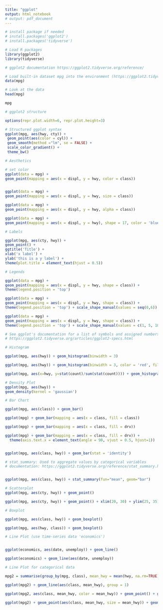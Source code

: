 ```yaml
---
title: "ggplot"
output: html_notebook
# output: pdf_document
---
```


```r
# install package if needed 
# install.packages('ggplot2')
# install.packages('tidyverse')
```

```r
# Load R packages
library(ggplot2)
library(tidyverse)

# ggplot2 documentation https://ggplot2.tidyverse.org/reference/

```

```r
# Load built-in dataset mpg into the environment (https://ggplot2.tidyverse.org/reference/mpg.html)
data(mpg)

```

```r
# Look at the data
head(mpg)

mpg

```

```r
# ggplot2 structure

options(repr.plot.width=6, repr.plot.height=3)

# Structured ggplot syntax
ggplot(mpg, aes(hwy, cty)) +
 geom_point(aes(color = cyl)) +
 geom_smooth(method ="lm", se = FALSE) +
 scale_color_gradient() + 
 theme_bw() 

```

```r
# Aesthetics

# set color 
ggplot(data = mpg) +
geom_point(mapping = aes(x = displ, y = hwy, color = class)) 


ggplot(data = mpg) +
geom_point(mapping = aes(x = displ, y = hwy, size = class))

ggplot(data = mpg) + 
geom_point(mapping = aes(x = displ, y = hwy, alpha = class))

ggplot(data = mpg) +
geom_point(mapping = aes(x = displ, y = hwy), shape = 17, color = 'blue')

```

```r
# Labels

ggplot(mpg, aes(cty, hwy)) + 
geom_point() + 
ggtitle('Title') + 
xlab('x label') + 
ylab('this is a y label') + 
theme(plot.title = element_text(hjust = 0.5))

```

```r
# Legends

ggplot(data = mpg) +
geom_point(mapping = aes(x = displ, y = hwy, shape = class)) + 
theme(legend.position = 'top') 

ggplot(data = mpg) +
geom_point(mapping = aes(x = displ, y = hwy, shape = class)) + 
theme(legend.position = 'top') + scale_shape_manual(values = seq(0,6))

ggplot(data = mpg) +
geom_point(mapping = aes(x = displ, y = hwy, shape = class)) + 
theme(legend.position = 'top') + scale_shape_manual(values = c(1, 5, 10, 6, 22, 17, 4))

# See ggplot's documentation for a list of symbols and assigned numbers:
# https://ggplot2.tidyverse.org/articles/ggplot2-specs.html

```



```r
# Histogram

ggplot(mpg, aes(hwy)) + geom_histogram(binwidth = 3)

ggplot(mpg, aes(hwy)) + geom_histogram(binwidth = 3, color = 'red', fill = 'blue')

ggplot(mpg, aes(x=hwy, y=stat(count)/sum(stat(count)))) + geom_histogram(binwidth=3) + ylab('Percentage')

```

```r
# Density Plot
ggplot(mpg, aes(hwy)) + 
geom_density(kernel = 'gaussian') 

```


```r
# Bar Chart

ggplot(mpg, aes(class)) + geom_bar()

ggplot(mpg) + geom_bar(mapping = aes(x = class, fill = class))

ggplot(mpg) + geom_bar(mapping = aes(x = class, fill = drv))

ggplot(mpg) + geom_bar(mapping = aes(x = class, fill = drv)) +
  theme(axis.text.x = element_text(angle = 90, vjust = 0.5, hjust=1))


ggplot(mpg, aes(class, hwy)) + geom_bar(stat = 'identity')

```

```r
# stat_summary: Used to aggregate values by categorical variables 
# documentation: https://ggplot2.tidyverse.org/reference/stat_summary.html


ggplot(mpg, aes(class, hwy)) + stat_summary(fun="mean", geom="bar")

```

```r
# Scatterplot
ggplot(mpg, aes(cty, hwy)) + geom_point()

ggplot(mpg, aes(cty, hwy)) + geom_point() + xlim(20, 30) + ylim(25, 35)

```


```r
# Boxplot

ggplot(mpg, aes(class, hwy)) + geom_boxplot()

ggplot(mpg, aes(hwy, class)) + geom_boxplot()

```


```r
# Line Plot (use time-series data 'economics')


ggplot(economics, aes(date, unemploy)) + geom_line()

ggplot(economics) + geom_line(aes(date, unemploy))


```


```r
# Line Plot for categorical data

mpg2 = summarise(group_by(mpg, class), mean_hwy = mean(hwy, na.rm=TRUE))

ggplot(mpg2) + geom_line(aes(class, mean_hwy), group = 1)

ggplot(mpg2, aes(class, mean_hwy, color = mean_hwy)) + geom_point() + geom_line(group = 1)

ggplot(mpg2) + geom_point(aes(class, mean_hwy, size = mean_hwy)) + geom_line(aes(class, mean_hwy, color = mean_hwy), group = 1)

```


